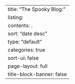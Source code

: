 ---
title: "The Spooky Blog:"
listing:
    contents: .
    sort: "date desc"
    type: "default"
    categories: true
    sort-ui: false
page-layout: full
title-block-banner: false
---